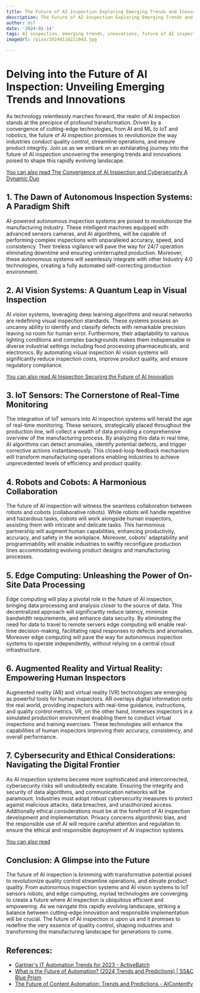 ```yaml
---
title: The Future of AI Inspection Exploring Emerging Trends and Innovations
description: The Future of AI Inspection Exploring Emerging Trends and Innovations
author: Usf
date: '2024-01-14'
tags: AI inspection, emerging trends, innovations, future of AI inspection
imageUrl: /pixa/20240116211943.jpg

---
```

# Delving into the Future  of AI Inspection: Unveiling Emerging Trends  and Innovations

As  technology  relentlessly marches  forward, the realm of AI inspection stands at the precipice of profound transformation. Driven by a convergence of cutting-edge technologies, from AI and ML to  IoT and  robotics, the future of  AI  inspection promises to revolutionize the way industries conduct quality control, streamline operations,  and  ensure product  integrity. Join us as we embark on an exhilarating journey into the future of AI inspection  uncovering the emerging trends and innovations poised to shape  this rapidly evolving landscape.

[You can also read The Convergence of AI Inspection and Cybersecurity A Dynamic Duo](The%20Convergence%20of%20AI%20Inspection%20and%20Cybersecurity%20A%20Dynamic%20Duo)


## 1. The Dawn of Autonomous Inspection Systems: A  Paradigm Shift

AI-powered autonomous inspection systems are poised to revolutionize the  manufacturing industry. These intelligent machines equipped with advanced sensors cameras, and AI algorithms, will be capable of performing complex inspections with unparalleled accuracy, speed, and consistency.  Their tireless vigilance will pave the way for 24/7 operation eliminating  downtime and ensuring uninterrupted production. Moreover, these autonomous systems will seamlessly integrate with other Industry 4.0 technologies, creating a fully automated self-correcting production  environment.

## 2. AI Vision Systems: A Quantum Leap in Visual Inspection

AI vision systems, leveraging  deep learning algorithms and neural networks are redefining visual inspection standards. These  systems possess an uncanny ability to identify  and classify defects with remarkable precision leaving no room for human error. Furthermore, their adaptability to various  lighting  conditions and  complex backgrounds makes them indispensable in diverse industrial settings including food processing pharmaceuticals, and  electronics.  By  automating visual inspection AI vision systems will  significantly reduce inspection costs, improve  product quality, and ensure regulatory  compliance.

[You can also read AI Inspection Securing the Future of AI Innovation](AI%20Inspection%20Securing%20the%20Future%20of%20AI%20Innovation)


## 3. IoT  Sensors: The Cornerstone  of Real-Time Monitoring

The integration of IoT sensors into AI inspection systems will herald the  age of real-time monitoring. These sensors, strategically placed throughout the  production line, will collect a wealth of data  providing a comprehensive overview of the manufacturing process. By analyzing this data in real time, AI algorithms can detect anomalies, identify potential defects, and trigger corrective actions instantaneously. This closed-loop  feedback mechanism will transform manufacturing operations enabling industries to achieve unprecedented levels of  efficiency and product quality.

## 4.  Robots and Cobots: A Harmonious Collaboration

The future  of AI inspection will witness the seamless collaboration between robots and  cobots (collaborative robots). While robots will handle repetitive and hazardous tasks, cobots will work alongside human inspectors, assisting them with intricate and delicate tasks. This harmonious partnership will augment human  capabilities, enhancing productivity, accuracy, and safety in the workplace. Moreover, cobots'  adaptability and programmability will enable industries  to swiftly reconfigure production lines accommodating evolving product designs and manufacturing processes.

## 5.  Edge Computing: Unleashing the Power of On-Site Data Processing

Edge computing will play a pivotal role in the future of AI inspection, bringing data processing and analysis closer to the source  of data. This decentralized approach will  significantly reduce latency, minimize bandwidth requirements,  and enhance data security. By eliminating the need for data to  travel to remote servers edge computing will enable real-time decision-making,  facilitating rapid responses to defects and anomalies. Moreover edge computing will pave the way for autonomous inspection systems to operate independently, without relying on a central  cloud infrastructure.

## 6. Augmented Reality and Virtual Reality: Empowering Human Inspectors

Augmented reality (AR) and virtual reality (VR) technologies are  emerging as powerful tools for  human  inspectors. AR overlays digital information onto the real world, providing inspectors  with real-time guidance, instructions, and  quality control metrics. VR, on the other hand, immerses inspectors in a simulated production  environment enabling them to conduct virtual inspections and training exercises. These technologies will enhance the capabilities of human  inspectors improving their accuracy, consistency, and overall performance.

## 7. Cybersecurity and Ethical Considerations: Navigating the Digital Frontier

As AI inspection systems become more sophisticated and interconnected, cybersecurity risks will undoubtedly escalate.  Ensuring the integrity and security of data algorithms,  and communication  networks will be paramount.  Industries  must adopt robust cybersecurity measures to protect against malicious attacks, data breaches, and unauthorized access. Additionally ethical considerations must be at the forefront of AI inspection development and implementation.  Privacy  concerns algorithmic bias, and the responsible use of AI will require careful attention and regulation to ensure the ethical and  responsible deployment of AI inspection systems.

[You can also read ]()


## Conclusion: A Glimpse into the Future

The future of AI inspection is brimming  with transformative potential poised to revolutionize quality control streamline  operations, and elevate product quality. From  autonomous inspection systems  and AI vision systems to IoT sensors robots, and edge computing, myriad technologies are converging to create a  future where AI inspection is ubiquitous  efficient and empowering. As we navigate this rapidly evolving landscape, striking a balance  between cutting-edge  innovation and  responsible implementation  will be crucial. The future  of AI inspection is upon us and it promises to redefine the  very essence of quality control,  shaping industries and transforming the  manufacturing landscape for generations  to come.

## References:
- [Gartner's IT Automation Trends for 2023 - ActiveBatch](https://www.advsyscon.com/blog/gartner-it-automation/)
- [What is the Future of Automation? (2024 Trends and Predictions) | SS&C Blue Prism](https://www.blueprism.com/resources/blog/future-automation-trends-predictions/)
- [The Future of Content Automation: Trends and Predictions - AIContentfy](https://aicontentfy.com/en/blog/future-of-content-automation-trends-and-predictions)
